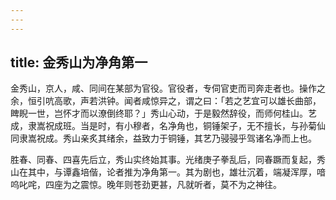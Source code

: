 ```yaml
---
---
---
```

title: 金秀山为净角第一
---



金秀山，京人，咸、同间在某部为官役。官役者，专伺官吏而司奔走者也。操作之余，恒引吭高歌，声若洪钟。闻者咸惊异之，谓之曰：「若之艺宜可以雄长曲部，睥睨一世，岂怀才而以潦倒终耶？」秀山心动，于是毅然辞役，而师何桂山。艺成，隶嵩祝成班。当是时，有小穆者，名净角也，铜锤架子，无不擅长，与孙菊仙同隶嵩祝成。秀山亲炙其绪余，益致力于铜锤，其艺乃骎骎乎驾诸名净而上也。

胜春、同春、四喜先后立，秀山实终始其事。光绪庚子拳乱后，同春蹶而复起，秀山在其中，与谭鑫培偕，论者推为净角第一。其为剧也，雄壮沉着，端凝浑厚，喑呜叱咤，四座为之震惊。晚年则苍劲更甚，凡就听者，莫不为之神往。